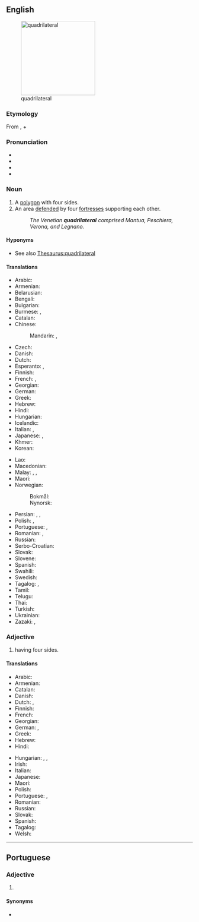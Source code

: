 {{also|quadrilatéral}}
==English==
[[File:Quadrilateral ABCDE.png|thumb|right|200px|quadrilateral]]

===Etymology===
From {{der|en|la|quadrilaterus}}, {{m|en|quadri-||four}} + {{cog|la|laterālis||sided}}

{{wikipedia}}

===Pronunciation===
* {{IPA|en|/ˌkwɒd.ɹəˈlæt.əɹ.əl/}}
* {{enPR|kwäd'-rə-lăt′-ər-əl}}
* {{audio|en|En-us-quadrilateral.ogg|Audio (US)}}
* {{audio|en|En-ca-quadrilateral.oga|Audio (CA)}}

===Noun===
{{en-noun}}

# A [[polygon]] with four sides.
# An area [[defend]]ed by four [[fortress]]es supporting each other.
#: ''The Venetian '''quadrilateral''' comprised Mantua, Peschiera, Verona, and Legnano.''

====Hyponyms====
* See also [[Thesaurus:quadrilateral]]

====Translations====
{{trans-top|polygon having four sides}}
* Arabic: {{t|ar|رباعي الأضلاع}}
* Armenian: {{t+|hy|քառանիստ}}
* Belarusian: {{t+|be|чатырохвуго́льнік|m}}
* Bengali: {{t|bn|চতুর্ভুজ}}
* Bulgarian: {{t|bg|четириъгъ̀лник|m}}
* Burmese: {{t+|my|စတုဂံ}}, {{t+|my|လေးထောင့်}}
* Catalan: {{t+|ca|quadrilàter|m}}
* Chinese:
*: Mandarin: {{t+|cmn|四邊形}}, {{t+|cmn|四边形|tr=sìbiānxíng}}
* Czech: {{t+|cs|čtyřúhelník|m}}
* Danish: {{t+|da|firkant|c}}
* Dutch: {{t+|nl|vierhoek}}
* Esperanto: {{t|eo|kvarlatero}}, {{t|eo|kvarangulo}}
* Finnish: {{t+|fi|nelikulmio}}
* French: {{t+|fr|quadrilatère}}, {{t+|fr|quadrangle|m}}
* Georgian: {{t|ka|ოთხკუთხედი}}
* German: {{t+|de|Viereck}}
* Greek: {{t+|el|τετράπλευρο|n}}
* Hebrew: {{t|he|מרובע|alt=מרובע \ מְרֻבָּע|m|tr=merubá}}
* Hindi: {{t+|hi|चतुर्भुज}}
* Hungarian: {{t+|hu|négyszög}}
* Icelandic: {{t+|is|ferhyrningur|m}}
* Italian: {{t+|it|quadrilatero|m}}, {{t+|it|quadrangolo|m}}
* Japanese: {{t+|ja|四辺形|tr=しへんけい, shihenkei|sc=Jpan}}, {{t+|ja|四角形|tr=しかっけい, shikakkei|sc=Jpan}}
* Khmer: {{t+|km|ចតុកោណ}}
* Korean: {{t+|ko|사각형}}
{{trans-mid}}
* Lao: {{t+|lo|ຮູບສີ່ແຈ}}
* Macedonian: {{t|mk|четириаголник|m}}
* Malay: {{t|ms|segi empat}}, {{t|ms|caturkona}}, {{t|ms|tetragon}}
* Maori: {{t|mi|tapawhā}}
* Norwegian:
*: Bokmål: {{t+|nb|firkant|m}}
*: Nynorsk: {{t|nn|firkant|m}}
* Persian: {{t+|fa|چهارضلعی}}, {{t|fa|چهارور}}, {{t|fa|چهارپهلو|tr=čahārpahlū}}
* Polish: {{t+|pl|czworokąt|m-in}}, {{t+|pl|czworobok|m-in}}
* Portuguese: {{t+|pt|quadrilátero|m}}, {{t+|pt|quadrângulo|m}}
* Romanian: {{t+|ro|patrulater}}, {{t|ro|cadrilater}}
* Russian: {{t+|ru|четырёхуго́льник|m}}
* Serbo-Croatian: {{t|sh|četverougao}}
* Slovak: {{t|sk|štvoruholník|m}}
* Slovene: {{t|sl|štirikotnik|m}}
* Spanish: {{t+|es|cuadrilátero|m}}
* Swahili: {{t|sw|pembenne}}
* Swedish: {{t+|sv|fyrhörning|c}}
* Tagalog: {{t|tl|patsiha}}, {{t|tl|patgilid}}
* Tamil: {{t|ta|நாற்கரம்}}
* Telugu: {{t+|te|చతుర్భుజి}}
* Thai: {{t+|th|สี่เหลี่ยม}}
* Turkish: {{t+|tr|dörtgen}}
* Ukrainian: {{t|uk|чотирику́тник|m}}
* Zazaki: {{t|zza|çehardag}}, {{t|zza|çardag}}
{{trans-bottom}}

===Adjective===
{{en-adj|-}}

# having four sides.

====Translations====
{{trans-top|having four sides}}
* Arabic: {{t|ar|رُبَاعِيّ الْجَوَانِب}}
* Armenian: {{t+|hy|քառակողմ}}
* Catalan: {{t+|ca|quadrilàter}}
* Danish: {{t|da|firkantet}}
* Dutch: {{t|nl|vierhoekig}}, {{t|nl|quadrilateraal}}
* Finnish: {{t|fi|nelisivuinen}}
* French: {{t+|fr|quadrilatéral}}
* Georgian: {{t|ka|ოთხგვერდიანი}}
* German: {{t|de|vierseitig|n}}, {{t|de|vierkantig}}
* Greek: {{t+|el|τετράπλευρος}}
* Hebrew: {{t|he|מרובע|alt=מרובע \ מְרֻבָּע|m|tr=merubá}}
* Hindi: {{t|hi|चतुर्भुजीय}}
{{trans-mid}}
* Hungarian: {{t|hu|négyszögű}}, {{t|hu|négyszögletű}}, {{t|hu|négyoldalú}}
* Irish: {{t|ga|ceathairshleasach}}
* Italian: {{t+|it|quadrilatero}}
* Japanese: {{t+|ja|四辺形|tr=shihenkei no|alt=四辺形の|sc=Jpan}}
* Maori: {{t|mi|tapawhā}}
* Polish: {{t+|pl|czworoboczny}}
* Portuguese: {{t+|pt|quadrilátero}}, {{t|pt|quadrilateral}}
* Romanian: {{t+|ro|cvadrilateral|m}}
* Russian: {{t+|ru|четырёхсторо́нний}}
* Slovak: {{t|sk|štvorstranný}}
* Spanish: {{t+|es|cuadrilátero}}
* Tagalog: {{t|tl|patsihain}}
* Welsh: {{t|cy|pedrongl}}
{{trans-bottom}}

{{topics|en|Four|Shapes}}

----

==Portuguese==

===Adjective===
{{pt-adj|quadrilatera|l}}

# {{l|en|quadrilateral}} {{gloss|having four sides}}

====Synonyms====
* {{l|pt|quadrilátero}}